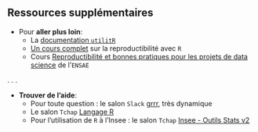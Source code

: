## Ressources supplémentaires {.smaller}

- Pour **aller plus loin**:
    - La [documentation `utilitR`](https://www.book.utilitr.org/)
    - [Un cours complet](https://eliocamp.github.io/reproducibility-with-r/) sur la reproductibilité avec `R`
    - Cours [Reproductibilité et bonnes pratiques pour les projets de data science](https://ensae-reproductibilite.netlify.app/) de l'`ENSAE`

. . .

- **Trouver de l'aide**:
    - Pour toute question : le salon `Slack` [grrr](r-grrr.slack.com), très dynamique
    - Le salon `Tchap` [Langage R](https://tchap.gouv.fr/#/room/#RdIezwNF:agent.finances.tchap.gouv.fr)
    - Pour l'utilisation de `R` à l'Insee : le salon `Tchap` [Insee - Outils Stats v2](https://tchap.gouv.fr/#/room/#InseeOutilsStatsv2wtxSdth:agent.finances.tchap.gouv.fr)
